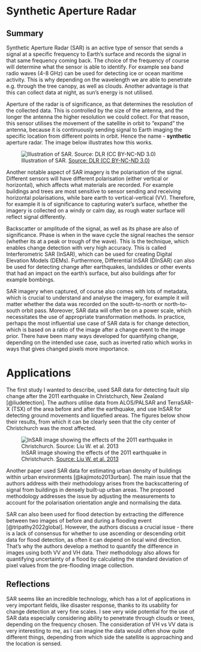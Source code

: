 # Synthetic Aperture Radar {#sec-week9}

## Summary

Synthetic Aperture Radar (SAR) is an active type of sensor that sends a signal at a specific frequency to Earth's surface and records the signal in that same frequency coming back. The choice of the frequency of course will determine what the sensor is able to identify. For example sea band radio waves (4-8 GHz) can be used for detecting ice or ocean maritime activity. This is why depending on the wavelength we are able to penetrate e.g. through the tree canopy, as well as clouds. Another advantage is that this can collect data at night, as sun's energy is not utilised.

Aperture of the radar is of significance, as that determines the resolution of the collected data. This is controlled by the size of the antenna, and the longer the antenna the higher resolution we could collect. For that reason, this sensor utilises the movement of the satellite in orbit to "expand" the antenna, because it is continuously sending signal to Earth imaging the specific location from different points in orbit. Hence the name - **synthetic** aperture radar. The image below illustrates how this works.

![Illustration of SAR. [Source: DLR (CC BY-NC-ND 3.0)](https://www.dlr.de/en/service/imprint)](res/SAR_imaging_modes.png)

Another notable aspect of SAR imagery is the polarisation of the signal. Different sensors will have different polarisation (either vertical or horizontal), which affects what materials are recorded. For example buildings and trees are most sensitive to sensor sending and receiving horizontal polarisations, while bare earth to vertical-vertical (VV). Therefore, for example it is of significance to capturing water's surface, whether the imagery is collected on a windy or calm day, as rough water surface will reflect signal differently.

Backscatter or amplitude of the signal, as well as its phase are also of significance. Phase is when in the wave cycle the signal reaches the sensor (whether its at a peak or trough of the wave). This is the technique, which enables change detection with very high accuracy. This is called Interferometric SAR (InSAR), which can be used for creating Digital Elevation Models (DEMs). Furthermore, Differential InSAR (DInSAR) can also be used for detecting change after earthquakes, landslides or other events that had an impact on the earth's surface, but also buildings after for example bombings.

SAR imagery when captured, of course also comes with lots of metadata, which is crucial to understand and analyse the imagery, for example it will matter whether the data was recorded on the south-to-north or north-to-south orbit pass. Moreover, SAR data will often be on a power scale, which necessitates the use of appropriate transformation methods. In practice, perhaps the most influential use case of SAR data is for change detection, which is based on a ratio of the image after a change event to the image prior. There have been many ways developed for quantifying change, depending on the intended use case, such as inverted ratio which works in ways that gives changed pixels more importance.

# Applications

The first study I wanted to describe, used SAR data for detecting fault slip change after the 2011 earthquake in Christchurch, New Zealand [@liudetection]. The authors utilise data from ALOS/PALSAR and TerraSAR-X (TSX) of the area before and after the earthquake, and use InSAR for detecting ground movements and liquefied areas. The figures below show their results, from which it can be clearly seen that the city center of Christchurch was the most affected.

![InSAR image showing the effects of the 2011 earthquake in Christchurch. [Source: Liu W. et al. 2013](http://ares.tu.chiba-u.jp/yamazaki/pdf/proceeding/2013ACRS_Liu.pdf)](res/WLiu_paper.png)

Another paper used SAR data for estimating urban density of buildings within urban environments [@kajimoto2013urban]. The main issue that the authors address with their methodology arises from the backscattering of signal from buildings in densely built-up urban areas. The proposed methodology addresses the issue by adjusting the measurements to account for the polarisation orientation angle and normalising the data.

SAR can also been used for flood detection by extracting the difference between two images of before and during a flooding event [@tripathy2022global]. However, the authors discuss a crucial issue - there is a lack of consensus for whether to use ascending or descending orbit data for flood detection, as often it can depend on local wind direction. That's why the authors develop a method to quantify the difference in images using both VV and VH data. Their methodology also allows for quantifying uncertainty of a flood by calculating the standard deviation of pixel values from the pre-flooding image collection.

## Reflections

SAR seems like an incredible technology, which has a lot of applications in very important fields, like disaster response, thanks to its usability for change detection at very fine scales. I see very wide potential for the use of SAR data especially considering ability to penetrate through clouds or trees, depending on the frequency chosen. The consideration of VH vs VV data is very interesting to me, as I can imagine the data would often show quite different things, depending from which side the satellite is approaching and the location is sensed.